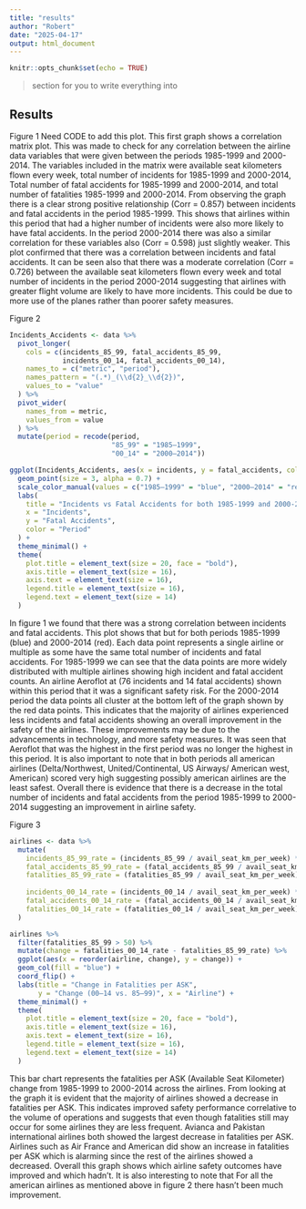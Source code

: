 ```yaml
---
title: "results"
author: "Robert"
date: "2025-04-17"
output: html_document
---
```


```r
knitr::opts_chunk$set(echo = TRUE)
```

> section for you to write everything into

## Results

Figure 1
Need CODE to add this plot.
This first graph shows a correlation matrix plot. This was made to check for any correlation between the airline data variables that were given between the periods 1985-1999 and 2000-2014. The variables included in the matrix were available seat kilometers flown every week, total number of incidents for 1985-1999 and 2000-2014, Total number of fatal accidents for 1985-1999 and 2000-2014, and total number of fatalities 1985-1999 and 2000-2014. 
From observing the graph there is a clear strong positive relationship (Corr = 0.857) between incidents and fatal accidents in the period 1985-1999. This shows that airlines within this period that had a higher number of incidents were also more likely to have fatal accidents. In the period 2000-2014 there was also a similar correlation for these variables also (Corr = 0.598) just slightly weaker. This plot confirmed that there was a correlation between incidents and fatal accidents. 
It can be seen also that there was a moderate correlation (Corr = 0.726) between the available seat kilometers flown every week and total number of incidents in the period 2000-2014 suggesting that airlines with greater flight volume are likely to have more incidents. This could be due to more use of the planes rather than poorer safety measures. 

Figure 2
```r
Incidents_Accidents <- data %>%
  pivot_longer(
    cols = c(incidents_85_99, fatal_accidents_85_99,
             incidents_00_14, fatal_accidents_00_14),
    names_to = c("metric", "period"),
    names_pattern = "(.*)_(\\d{2}_\\d{2})",
    values_to = "value"
  ) %>%
  pivot_wider(
    names_from = metric,
    values_from = value
  ) %>%
  mutate(period = recode(period,
                         "85_99" = "1985–1999",
                         "00_14" = "2000–2014"))

ggplot(Incidents_Accidents, aes(x = incidents, y = fatal_accidents, color = period)) +
  geom_point(size = 3, alpha = 0.7) +
  scale_color_manual(values = c("1985–1999" = "blue", "2000–2014" = "red")) +
  labs(
    title = "Incidents vs Fatal Accidents for both 1985-1999 and 2000-2014",
    x = "Incidents",
    y = "Fatal Accidents",
    color = "Period"
  ) +
  theme_minimal() +
  theme(
    plot.title = element_text(size = 20, face = "bold"),
    axis.title = element_text(size = 16),
    axis.text = element_text(size = 16),
    legend.title = element_text(size = 16),
    legend.text = element_text(size = 14)
  )
```

In figure 1 we found that there was a strong correlation between incidents and fatal accidents. This plot shows that but for both periods 1985-1999 (blue) and 2000-2014 (red). Each data point represents a single airline or multiple as some have the same total number of incidents and fatal accidents. For 1985-1999 we can see that the data points are more widely distributed with multiple airlines showing high incident and fatal accident counts. An airline Aeroflot at (76 incidents and 14 fatal accidents) shown within this period that it was a significant safety risk. 
For the 2000-2014 period the data points all cluster at the bottom left of the graph shown by the red data points. This indicates that the majority of airlines experienced less incidents and fatal accidents showing an overall improvement in the safety of the airlines. These improvements may be due to the advancements in technology, and more safety measures. It was seen that Aeroflot that was the highest in the first period was no longer the highest in this period. It is also important to note that in both periods all american airlines (Delta/Northwest, United/Continental, US Airways/ American west, American) scored very high suggesting possibly american airlines are the least safest.
Overall there is evidence that there is a decrease in the total number of incidents and fatal accidents from the period 1985-1999 to 2000-2014 suggesting an improvement in airline safety. 


Figure 3
```r
airlines <- data %>%
  mutate(
    incidents_85_99_rate = (incidents_85_99 / avail_seat_km_per_week) * 1e9,
    fatal_accidents_85_99_rate = (fatal_accidents_85_99 / avail_seat_km_per_week) * 1e9,
    fatalities_85_99_rate = (fatalities_85_99 / avail_seat_km_per_week) * 1e9,
    
    incidents_00_14_rate = (incidents_00_14 / avail_seat_km_per_week) * 1e9,
    fatal_accidents_00_14_rate = (fatal_accidents_00_14 / avail_seat_km_per_week) * 1e9,
    fatalities_00_14_rate = (fatalities_00_14 / avail_seat_km_per_week) * 1e9
  )

airlines %>%
  filter(fatalities_85_99 > 50) %>%
  mutate(change = fatalities_00_14_rate - fatalities_85_99_rate) %>%
  ggplot(aes(x = reorder(airline, change), y = change)) +
  geom_col(fill = "blue") +
  coord_flip() +
  labs(title = "Change in Fatalities per ASK",
       y = "Change (00–14 vs. 85–99)", x = "Airline") +
  theme_minimal() +
  theme(
    plot.title = element_text(size = 20, face = "bold"),
    axis.title = element_text(size = 16),
    axis.text = element_text(size = 16),
    legend.title = element_text(size = 16),
    legend.text = element_text(size = 14)
  )
```

This bar chart represents the fatalities per ASK (Available Seat Kilometer) change from 1985-1999 to 2000-2014 across the airlines. From looking at the graph it is evident that the majority of airlines showed a decrease in fatalities per ASK. This indicates improved safety performance correlative to the volume of operations and suggests that even though fatalities still may occur for some airlines they are less frequent. Avianca and Pakistan international airlines both showed the largest decrease in fatalities per ASK. Airlines such as Air France and American did show an increase in fatalities per ASK which is alarming since the rest of the airlines showed a decreased. Overall this graph shows which airline safety outcomes have improved and which hadn't. It is also interesting to note that For all the american airlines as mentioned above in figure 2 there hasn't been much improvement. 

